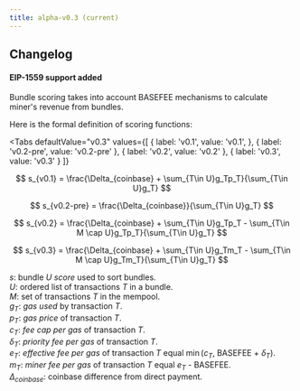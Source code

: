 ```yaml
---
title: alpha-v0.3 (current)
---
```



## Changelog

#### EIP-1559 support added
Bundle scoring takes into account BASEFEE mechanisms to calculate miner's revenue from bundles.

Here is the formal definition of scoring functions:

<Tabs
  defaultValue="v0.3"
  values={[
    { label: 'v0.1', value: 'v0.1', },
    { label: 'v0.2-pre', value: 'v0.2-pre' },
    { label: 'v0.2', value: 'v0.2' },
    { label: 'v0.3', value: 'v0.3' }
  ]}
>
<TabItem value="v0.1">

$$
s_{v0.1} = \frac{\Delta_{coinbase} + \sum_{T\in U}g_Tp_T}{\sum_{T\in U}g_T}
$$
</TabItem>
<TabItem value="v0.2-pre">

$$
s_{v0.2-pre} = \frac{\Delta_{coinbase}}{\sum_{T\in U}g_T}
$$
</TabItem>
<TabItem value="v0.2">

$$
s_{v0.2} = \frac{\Delta_{coinbase} + \sum_{T\in U}g_Tp_T - \sum_{T\in M \cap U}g_Tp_T}{\sum_{T\in U}g_T}
$$
</TabItem>
<TabItem value="v0.3">

$$
s_{v0.3} = \frac{\Delta_{coinbase} + \sum_{T\in U}g_Tm_T - \sum_{T\in M \cap U}g_Tm_T}{\sum_{T\in U}g_T}
$$
</TabItem>

</Tabs>

$s$: bundle $U$ _score_ used to sort bundles.  
$U$: ordered list of transactions $T$ in a bundle.  
$M$: set of transactions $T$ in the mempool.  
$g_{T}$: _gas used_ by transaction $T$.  
$p_{T}$: _gas price_ of transaction $T$.  
$c_{T}$: _fee cap per gas_ of transaction $T$.  
$\delta_T$: _priority fee per gas_ of transaction $T$.  
$e_{T}$: _effective fee per gas_ of transaction $T$ equal $\min$($c_{T}$, BASEFEE + $\delta_T$).  
$m_{T}$: _miner fee per gas_ of transaction $T$ equal $e_{T}$ - BASEFEE.  
$\Delta_{coinbase}$: coinbase difference from direct payment.  
